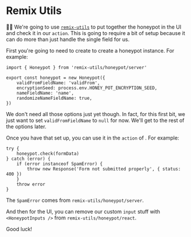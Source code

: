 # Remix Utils

<EpicVideo url="https://www.epicweb.dev/workshops/professional-web-forms/honeypot/honeypot-protection-with-remix-utils" />

👨‍💼 We're going to use [`remix-utils`](https://npm.im/remix-utils) to put
together the honeypot in the UI and check it in our `action`. This is going to
require a bit of setup because it can do more than just handle the single field
for us.

First you're going to need to
create <InlineFile file="app/utils/honeypot.server.ts" /> to create a honeypot
instance. For example:

```tsx nocopy
import { Honeypot } from 'remix-utils/honeypot/server'

export const honeypot = new Honeypot({
	validFromFieldName: 'validFrom',
	encryptionSeed: process.env.HONEY_POT_ENCRYPTION_SEED,
	nameFieldName: 'name',
	randomizeNameFieldName: true,
})
```

We don't need all those options just yet though. In fact, for this first bit, we
just want to set `validFromFieldName` to `null` for now. We'll get to the rest
of the options later.

Once you have that set up, you can use it in the
`action` of <InlineFile file="app/routes/_auth+/signup.tsx" />. For example:

```tsx nocopy
try {
	honeypot.check(formData)
} catch (error) {
	if (error instanceof SpamError) {
		throw new Response('Form not submitted properly', { status: 400 })
	}
	throw error
}
```

The `SpamError` comes from `remix-utils/honeypot/server`.

And then for the UI, you can remove our custom `input` stuff with
`<HoneypotInputs />` from `remix-utils/honeypot/react`.

Good luck!
